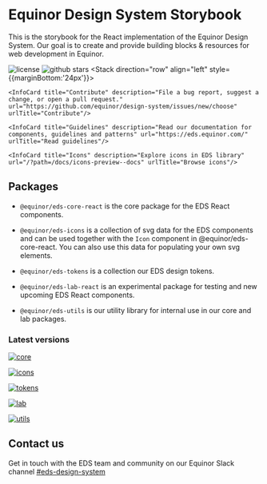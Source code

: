 
<Meta title="Introduction" />

# Equinor Design System Storybook
<Unstyled>
  <Typography variant="ingress" style={{marginTop:'24px'}}>This is the storybook for the <Typography link href="https://reactjs.org/">React</Typography> implementation of the Equinor Design System. Our goal is to create and provide building blocks & resources for web development in Equinor.</Typography>
</Unstyled> 

![license](https://img.shields.io/github/license/equinor/design-system)
![github stars](https://img.shields.io/github/stars/equinor/design-system?style=social)
<Unstyled>
  <Stack direction="row" align="left" style={{marginBottom:'24px'}}>
    <InfoCard title="How to get started" description="Read our README on how to get started with code & fonts" url="https://github.com/equinor/design-system" urlTitle="Get started"/>

    <InfoCard title="Contribute" description="File a bug report, suggest a change, or open a pull request." url="https://github.com/equinor/design-system/issues/new/choose" urlTitle="Contribute"/>

    <InfoCard title="Guidelines" description="Read our documentation for components, guidelines and patterns" url="https://eds.equinor.com/" urlTitle="Read guidelines"/>

    <InfoCard title="Icons" description="Explore icons in EDS library" url="/?path=/docs/icons-preview--docs" urlTitle="Browse icons"/>
  </Stack>
</Unstyled> 





## Packages

- `@equinor/eds-core-react` is the core package for the EDS React components.


- `@equinor/eds-icons` is a collection of svg data for the EDS components and can be used together with the `Icon` component in @equinor/eds-core-react. You can also use this data for populating your own svg elements.


- `@equinor/eds-tokens` is a collection our EDS design tokens.


- `@equinor/eds-lab-react` is an experimental package for testing and new upcoming EDS React components.


- `@equinor/eds-utils` is our utility library for internal use in our core and lab packages.


### Latest versions

[![core](https://img.shields.io/npm/v/@equinor/eds-core-react?color=%23c3f3d2&label=%40equinor%2Feds-core-react&logo=npm&)](https://www.npmjs.com/package/@equinor/eds-core-react)

[![icons](https://img.shields.io/npm/v/@equinor/eds-icons?color=%23c3f3d2&label=%40equinor%2Feds-icons&logo=npm&)](https://www.npmjs.com/package/@equinor/eds-icons)


[![tokens](https://img.shields.io/npm/v/@equinor/eds-tokens?color=%23c3f3d2&label=%40equinor%2Feds-tokens&logo=npm&)](https://www.npmjs.com/package/@equinor/eds-tokens)


[![lab](https://img.shields.io/npm/v/@equinor/eds-lab-react?color=%23c3f3d2&label=%40equinor%2Feds-lab-react&logo=npm&)](https://www.npmjs.com/package/@equinor/eds-lab-react)


[![utils](https://img.shields.io/npm/v/@equinor/eds-utils?color=%23c3f3d2&label=%40equinor%2Feds-utils&logo=npm&)](https://www.npmjs.com/package/@equinor/eds-utils)


## Contact us
Get in touch with the EDS team and community on our Equinor Slack channel [#eds-design-system](https://equinor.slack.com/archives/CJT20H1B9)
